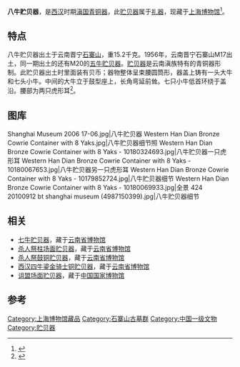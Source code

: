 '''八牛贮贝器'''，是[[西汉|西汉]]时期[[滇国|滇国]][[青铜器|青铜器]]，此[[贮贝器|贮贝器]]属于[[禮器|礼器]]，现藏于[[上海博物馆|上海博物馆]]<ref>{{Cite book|title=中国器物简史 上|last=吕少民主编|first=|publisher=北京：研究出版社|year=2017.10|isbn=978-7-5199-0227-8|location=|pages=162}}</ref>。

== 特点 ==
八牛贮贝器出土于云南晋宁[[石寨山古墓群|石寨山]]，重15.2千克。1956年，云南晋宁石寨山M17出土，同一期出土的还有M20的[[五牛贮贝器|五牛贮贝器]]。[[贮贝器|贮贝器]]是云南滇族特有的青铜器形制。此贮贝器出土时里面装有贝币；器物整体呈束腰圆筒形，器盖上铸有一头大牛和七头小牛。中间的大牛立于鼓型座上，长角弯延前耸。七只小牛低首环绕于盖沿。腰部为两只虎形耳<ref>{{Cite book|title=最美的中国古典艺术 中国艺术5000年|last=中青雄狮编著|first=|publisher=北京：中国青年出版社|year=2017.03|isbn=978-7-5153-4603-8|location=|pages=69}}</ref>。

== 图库 ==
<gallery mode="packed-overlay" heights="180">
Shanghai Museum 2006 17-06.jpg|八牛贮贝器
Western Han Dian Bronze Cowrie Container with 8 Yaks.jpg|八牛贮贝器细节照
Western Han Dian Bronze Cowrie Container with 8 Yaks - 10180324693.jpg|八牛贮贝器一只虎形耳
Western Han Dian Bronze Cowrie Container with 8 Yaks - 10180067653.jpg|八牛贮贝器另一只虎形耳
Western Han Dian Bronze Cowrie Container with 8 Yaks - 10179852724.jpg|八牛贮贝器细节
Western Han Dian Bronze Cowrie Container with 8 Yaks - 10180069933.jpg|全景
424 20100912 bt shanghai museum (4987150399).jpg|八牛贮贝器细节
</gallery>

==相关 ==
*[[七牛贮贝器|七牛贮贝器]]，藏于[[云南省博物馆|云南省博物馆]]
*[[杀人祭柱场面贮贝器|杀人祭柱场面贮贝器]]，藏于[[云南省博物馆|云南省博物馆]]
*[[杀人祭鼓铜贮贝器|杀人祭鼓铜贮贝器]]，藏于[[云南省博物馆|云南省博物馆]]
*[[西汉四牛鎏金骑士铜贮贝器|西汉四牛鎏金骑士铜贮贝器]]，藏于[[云南省博物馆|云南省博物馆]]
*[[诅盟场面贮贝器|诅盟场面贮贝器]]，藏于[[中国国家博物馆|中国国家博物馆]]

==参考==
{{reflist}}

[[Category:上海博物馆藏品|Category:上海博物馆藏品]]
[[Category:石寨山古墓群|Category:石寨山古墓群]]
[[Category:中国一级文物|Category:中国一级文物]]
[[Category:贮贝器|Category:贮贝器]]